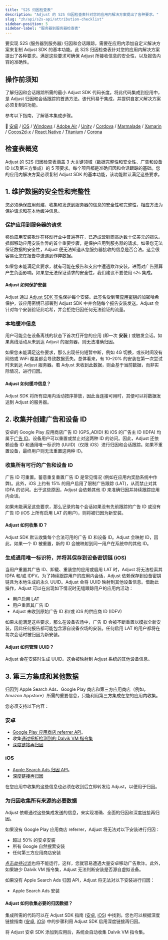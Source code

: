 ```yaml
---
title: "S2S 归因检查表"
description: "Adjust 的 S2S 归因检查表针对您的应用内解决方案提出了各种要求。"
slug: "zh/api/s2s-api/attribution-checklist"
sidebar-position: 5
sidebar-label: "服务器到服务器检查表"
---
```


要实现 S2S \(服务器到服务器\) 归因和会话跟踪，需要在应用内添加自定义解决方案来复制 Adjust SDK 的基本功能。此 S2S 归因检查表针对您的应用内解决方案提出了各种要求。满足这些要求可确保 Adjust 所接收信息的安全性，以及报告内容的准确性。

## 操作前须知

了解归因和会话跟踪所需的最小 Adjust SDK 代码长度。将此代码集成到应用中，是 Adjust 归因和会话跟踪的首选方法。该代码易于集成，并提供自定义解决方案必须复制的功能。

参考以下指南，了解基本集成步骤。

📖 [安卓](/zh/sdk/android) / [iOS](/zh/sdk/ios) / [Windows](/zh/sdk/windows) / [Adobe Air](https://github.com/adjust/adobe_air_sdk#basic-integration) / [Unity](/zh/sdk/unity) / [Cordova](https://github.com/adjust/cordova_sdk#basic-integration) / [Marmalade](https://github.com/adjust/marmalade_sdk#basic-integration) / [Xamarin](https://github.com/adjust/xamarin_sdk#basic-integration) / [Cocos2d\-x](https://github.com/adjust/cocos2dx_sdk#basic-integration) / [React Native](/zh/sdk/react-native) / [Titanium](https://github.com/adjust/titanium_sdk#basic-integration) / [Corona](https://github.com/adjust/corona_sdk#basic-integration)

## 检查表概览

Adjust 的 S2S 归因检查表涵盖 3 大关键领域（数据完整性和安全性、广告和设备 ID 以及第三方集成）的 5 项要求。每个项目都是准确归因和会话跟踪的基础。您的应用内解决方案必须复制 Adjust SDK 的基本功能，该功能默认满足这些要求。

## 1\. 维护数据的安全性和完整性

您必须确保应用创建、收集和发送到服务器的信息的安全性和完整性，相应方法为保护请求和在本地缓冲信息。

### 保护应用到服务器的请求

移动应用安装欺诈在移动行业中普遍存在，已造成营销商高达数十亿美元的损失。抵御移动应用安装作弊的首个重要步骤，是保护应用到服务器的请求。如果您无法保证数据的安全性，Adjust 便无法知道从您服务器接收的信息是否合法。这会很容易让您在报告中遭遇到作弊数据。

如果您未能满足此要求，就有可能在报告和支出中遭遇欺诈安装，进而对广告预算产生负面影响。如果您无法保证请求的安全性，我们建议不要使用 s2s 集成。

#### Adjust 如何保护安装

Adjust 通过 [Adjust SDK 签名](https://help.adjust.com/zh/article/sdk-signature)保护每个安装。此签名受到带[应用密钥](https://help.adjust.com/zh/article/sdk-signature#what-is-an-app-secret)的加密哈希保护，该应用密钥已部署到 Adjust SDK 中并会随每个报告安装发送。Adjust 会针对每个安装验证此哈希，并会拒绝归因任何无法验证的流量。

### 本地缓冲信息

用户可能会在设备离线的状态下首次打开您的应用 \(即一次 **安装** \) 或触发会话。如果离线活动从未到达 Adjust 的服务器，则无法准确归因。

如果您未能满足这些要求，那么出现任何短暂中断，例如 4G 切换，或长时间没有网络或 WiFi 覆盖都会导致数据丢失。总体看来，有 10–20% 的安装在第一次尝试时未到达 Adjust 服务器。若 Adjust 未收到此数据，则会基于当前数据，而非实际情况，进行归因。

#### Adjust 如何缓冲信息？

Adjust SDK 将所有应用内活动按序排放，因此当连接可用时，其便可以将数据发送到 Adjust 的服务器。

## 2\. 收集并创建广告和设备 ID

安卓的 Google Play 应用商店广告 ID \(GPS_ADID\) 和 iOS 的广告主 ID \(IDFA\) 均属于[广告 ID](https://help.adjust.com/zh/article/device-identifiers#advertising-ids)。设备用户可以重置或禁止对这两种 ID 的访问。因此，Adjust 还依赖设备 ID 和通用唯一标识符 \(UUID\)（仅限 iOS）进行归因和会话跟踪。如果不重置设备，最终用户则无法重置这两种 ID。

### 收集所有可行的广告和设备 ID

广告 ID 可重置。蓄意重复重置广告 ID 是常见情况 \(例如在应用内奖励系统中作弊\)。此外，iOS 上约有 15% 的用户启用了限制广告跟踪 \(LAT\)，从而禁止对其 IDFA 的访问。出于这些原因，Adjust 会依赖其他 ID 来准确归因并持续跟踪应用内会话。

如果未能满足这些要求，那么记录的每个会话如果没有先前跟踪的广告 ID 或没有广告 ID \(iOS 上所有启用 LAT 的用户\)，则将被归因为新安装。

#### Adjust 如何收集 ID？

Adjust SDK 默认收集每个合法可用的广告 ID 和设备 ID。Adjust 会映射 ID，因此，如果一个 ID 被重置，新的 ID 会被映射到同一用户在系统中的其他 ID。

### 生成通用唯一标识符，并将其保存到设备密钥链 \(iOS\)

当用户重置其广告 ID、卸载、重装您的应用或启用 LAT 时，Adjust 将无法检索其 IDFA 和/或 IDFV。为了持续跟踪用户的应用内会话，Adjust 依赖保存到设备密钥链且为本地生成的永久 UUID。Adjust 会将 UUID 映射到其他设备信息。借助此操作，Adjust 可以在出现如下情况时无缝跟踪用户的应用内活动：

-  用户启用 LAT
-  用户重置其广告 ID
-  Adjust 未收到原始广告 ID 和/或 iOS 的供应商 ID \(IDFV\)

如果未能满足这些要求，那么在设备农场中，广告 ID 会被不断重置以模拟全新安装，因此任何报告都可能包含源自设备农场的安装。任何启用 LAT 的用户都将在每次会话时被归因为新安装。

#### Adjust 如何管理 UUID？

Adjust 会在安装时生成 UUID。这会被映射到 Adjust 系统的其他设备信息。

## 3\. 第三方集成和其他数据

归因到 Apple Search Ads、Google Play 商店和第三方应用商店（例如，Amazon Appstore）所需的重要信息，只能利用第三方集成在您的应用内收集。

您必须支持以下内容：

### 安卓

-  [Google Play 应用商店 referrer API](https://developer.android.com/google/play/installreferrer/igetinstallreferrerservice.html)。
-  收集[通过拐折检测到的 Dalvik VM 指令集](https://android.googlesource.com/platform/libcore/+/master/libart/src/main/java/dalvik/system/VMRuntime.java#109)
-  [深度链接再归因](https://developer.android.com/training/app-links/deep-linking.html)

### iOS

-  [Apple Search Ads 归因 API](https://searchads.apple.com/help/reporting/0028-apple-ads-attribution-api)。
-  [深度链接再归因](https://developer.apple.com/library/content/documentation/General/Conceptual/AppSearch/UniversalLinks.html)

在您应用中收集的这些信息也必须在收到后立即转发给 Adjust，以便用于归因。

### 为归因收集所有来源的必要数据

Adjust 依赖通过这些集成发送的信息，来实现准确、全面的归因和深度链接再归因。

如果没有 Google Play 应用商店 referrer，Adjust 将无法对以下安装进行归因：

-  超过 50% 的安卓安装
-  所有 Google 自然搜索安装
-  任何第三方应用商店安装

[点击劫持过滤](https://help.adjust.com/zh/article/click-injection-filtering)也将不能运行。这样，您就容易遭遇大量安卓移动广告欺诈。此外，如果缺少 Dalvik VM 指令集，Adjust 无法判断安装是否源自虚拟设备。

如果没有 Apple Search Ads 归因 API，Adjust 将无法对以下安装进行归因：

-  Apple Search Ads 安装

#### Adjust 如何收集必要的归因数据？

集成所需的代码可以在 Adjust SDK 指南 \([安卓](/zh/sdk/android), [iOS](/zh/sdk/ios)\) 中找到。您也可以根据深度链接指南 \([安卓](/zh/sdk/android/features/deep-links), [iOS](/zh/sdk/ios/features/deep-links)\) 中的步骤利用 Adjust SDK 启用深度链接再归因。

将 Adjust 安卓 SDK 添加到应用后，系统会自动收集 Dalvik VM 指令集。
